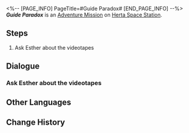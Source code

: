<%-- [PAGE_INFO]
PageTitle=#Guide Paradox#
[END_PAGE_INFO] --%>
{{Stub|Dialogue.}}
{{Mission Infobox
|id            = 2000112
|title         = 
|image         = <!--Mission Guide Paradox.png-->
|type          = Adventure
|event_name    = 
|chapter       = 
|requirements  = 
* [[Adventure Mission]] ''[[Sensitive Beings (I)]]'' completed
* [[Trailblaze Mission]] ''[[Not Good With Farewells]]'' completed
* Reach [[Trailblaze Level]] 18
|summary       = Esther from the Department of Insight requested your help retrieving a videotape containing the life script of a department member named Sheila. Overcoming Gunn's obstacles, you uncovered the truth behind the tape.<br />It turns out that Gunn and Sheila were once lovers, and the current "Sheila" is an android created by Gunn in memory of his lost love.
|characters    = Trailblazer
|startLocation = [[Herta Space Station]] - [[Master Control Zone]]
|world         = Herta Space Station
|area          = Master Control Zone
|prev          = Sensitive Beings (I)
|next          = ???
|rewards       = Trailblaze EXP*100; Stellar Jade*30; Adventure Log*3; Hertareum*50; Credit*5,000
}}
'''''Guide Paradox''''' is an [[Adventure Mission]] on [[Herta Space Station]].

==Steps==
# Ask Esther about the videotapes

<!--
==Gameplay Notes==

--><!--
==Trial Character==

-->
==Dialogue==
{{Stub Dialogue}}
{{Dialogue End}}

===Ask Esther about the videotapes===
{{Mission Description|type=adventure|location=Master Control Zone|update|The elderly Esther authorizes you to retrieve the videotapes of wonders and secrets. But why you?<br />That's because this researcher from the Department of Insight believes that secrets choose their own witnesses.}}
{{Dialogue Start}}
:{{tx}}
{{Dialogue End}}

==Other Languages==
{{Other Languages
|en   = Guide Paradox
|zhs  = 向导佯谬
|zht  = 嚮導佯謬
|ja   = ミスガイド
|ko   = 역설의 길잡이
|es   = La paradoja de la guía
|fr   = Une guide paradoxale
|ru   = Направленный парадокс
|th   = แนวทางสู่ความขัดแย้ง
|vi   = Nghịch Lý Hướng Dẫn
|de   = Führungs-Paradoxon
|id   = Paradoks Pemandu
|pt   = Paradoxo Guia
}}

==Change History==
{{Change History|1.0}}
